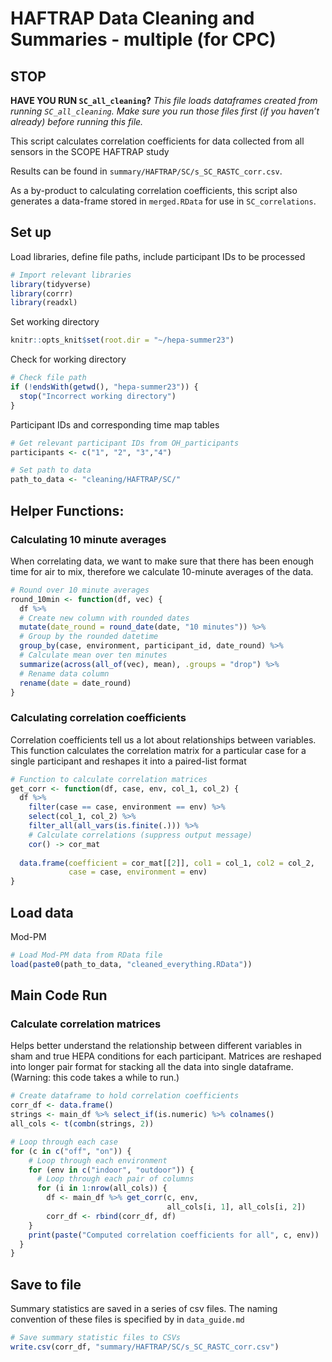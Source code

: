 # HAFTRAP Data Cleaning and Summaries - multiple (for CPC)

## STOP

**HAVE YOU RUN `SC_all_cleaning`?**
*This file loads dataframes created from running `SC_all_cleaning`. Make sure you run those files first (if you haven't already) before running this file.*

This script calculates correlation coefficients for data collected from all sensors in the SCOPE HAFTRAP study

Results can be found in `summary/HAFTRAP/SC/s_SC_RASTC_corr.csv`.

As a by-product to calculating correlation coefficients, this script also generates a data-frame stored in `merged.RData` for use in `SC_correlations`.

## Set up
Load libraries, define file paths, include participant IDs to be processed
```r
# Import relevant libraries
library(tidyverse)
library(corrr)
library(readxl)
```

Set working directory
```r
knitr::opts_knit$set(root.dir = "~/hepa-summer23")
```

Check for working directory
```r
# Check file path
if (!endsWith(getwd(), "hepa-summer23")) {
  stop("Incorrect working directory")
}
```

Participant IDs and corresponding time map tables
```r
# Get relevant participant IDs from OH_participants
participants <- c("1", "2", "3","4")

# Set path to data
path_to_data <- "cleaning/HAFTRAP/SC/"
```


## Helper Functions:
### Calculating 10 minute averages
When correlating data, we want to make sure that there has been enough time for air to mix, therefore we calculate 10-minute averages of the data.
```r
# Round over 10 minute averages
round_10min <- function(df, vec) {
  df %>%
  # Create new column with rounded dates
  mutate(date_round = round_date(date, "10 minutes")) %>%
  # Group by the rounded datetime
  group_by(case, environment, participant_id, date_round) %>%
  # Calculate mean over ten minutes
  summarize(across(all_of(vec), mean), .groups = "drop") %>%
  # Rename data column
  rename(date = date_round)
}
```

### Calculating correlation coefficients
Correlation coefficients tell us a lot about relationships between variables. This function calculates the correlation matrix for a particular case for a single participant and reshapes it into a paired-list format
```r
# Function to calculate correlation matrices
get_corr <- function(df, case, env, col_1, col_2) {
  df %>%
    filter(case == case, environment == env) %>%
    select(col_1, col_2) %>% 
    filter_all(all_vars(is.finite(.))) %>%
    # Calculate correlations (suppress output message)
    cor() -> cor_mat
    
  data.frame(coefficient = cor_mat[[2]], col1 = col_1, col2 = col_2,
             case = case, environment = env)
}
```

## Load data

Mod-PM
```r
# Load Mod-PM data from RData file
load(paste0(path_to_data, "cleaned_everything.RData"))
```



## Main Code Run
### Calculate correlation matrices
Helps better understand the relationship between different variables in sham and true HEPA conditions for each participant. Matrices are reshaped into longer pair format for stacking all the data into single dataframe. (Warning: this code takes a while to run.)

```r
# Create dataframe to hold correlation coefficients
corr_df <- data.frame()
strings <- main_df %>% select_if(is.numeric) %>% colnames()
all_cols <- t(combn(strings, 2))

# Loop through each case
for (c in c("off", "on")) {
    # Loop through each environment
    for (env in c("indoor", "outdoor")) {
      # Loop through each pair of columns
      for (i in 1:nrow(all_cols)) {
        df <- main_df %>% get_corr(c, env, 
                                   all_cols[i, 1], all_cols[i, 2])
        corr_df <- rbind(corr_df, df)
    }
    print(paste("Computed correlation coefficients for all", c, env)) 
  }
}

```

## Save to file
Summary statistics are saved in a series of csv files. The naming convention of these files is specified by in `data_guide.md`
```r
# Save summary statistic files to CSVs
write.csv(corr_df, "summary/HAFTRAP/SC/s_SC_RASTC_corr.csv")
```